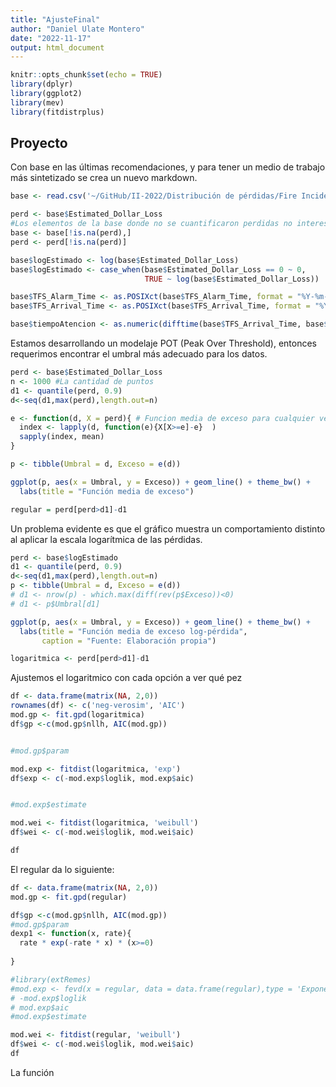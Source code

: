 ```yaml
---
title: "AjusteFinal"
author: "Daniel Ulate Montero"
date: "2022-11-17"
output: html_document
---
```


```r
knitr::opts_chunk$set(echo = TRUE)
library(dplyr)
library(ggplot2)
library(mev)
library(fitdistrplus)
```

## Proyecto

Con base en las últimas recomendaciones, y para tener un medio de trabajo más sintetizado se crea un nuevo markdown.

```r
base <- read.csv('~/GitHub/II-2022/Distribución de pérdidas/Fire Incidents Data.csv')

perd <- base$Estimated_Dollar_Loss
#Los elementos de la base donde no se cuantificaron perdidas no interesan
base <- base[!is.na(perd),]
perd <- perd[!is.na(perd)]

base$logEstimado <- log(base$Estimated_Dollar_Loss)
base$logEstimado <- case_when(base$Estimated_Dollar_Loss == 0 ~ 0,
                              TRUE ~ log(base$Estimated_Dollar_Loss))

base$TFS_Alarm_Time <- as.POSIXct(base$TFS_Alarm_Time, format = "%Y-%m-%dT%H:%M:%S")
base$TFS_Arrival_Time <- as.POSIXct(base$TFS_Arrival_Time, format = "%Y-%m-%dT%H:%M:%S")

base$tiempoAtencion <- as.numeric(difftime(base$TFS_Arrival_Time, base$TFS_Alarm_Time))

```


Estamos desarrollando un modelaje POT (Peak Over Threshold), entonces requerimos encontrar el umbral más adecuado para los datos.

```r
perd <- base$Estimated_Dollar_Loss
n <- 1000 #La cantidad de puntos
d1 <- quantile(perd, 0.9)
d<-seq(d1,max(perd),length.out=n)

e <- function(d, X = perd){ # Funcion media de exceso para cualquier vector
  index <- lapply(d, function(e){X[X>=e]-e}  )
  sapply(index, mean)
}

p <- tibble(Umbral = d, Exceso = e(d))

ggplot(p, aes(x = Umbral, y = Exceso)) + geom_line() + theme_bw() +
  labs(title = "Función media de exceso")

regular = perd[perd>d1]-d1

```

Un problema evidente es que el gráfico muestra un comportamiento distinto al aplicar la escala logarítmica de las pérdidas.

```r
perd <- base$logEstimado
d1 <- quantile(perd, 0.9)
d<-seq(d1,max(perd),length.out=n)
p <- tibble(Umbral = d, Exceso = e(d))
# d1 <- nrow(p) - which.max(diff(rev(p$Exceso))<0)
# d1 <- p$Umbral[d1]

ggplot(p, aes(x = Umbral, y = Exceso)) + geom_line() + theme_bw() + 
  labs(title = "Función media de exceso log-pérdida",
       caption = "Fuente: Elaboración propia")

logaritmica <- perd[perd>d1]-d1
```
Ajustemos el logaritmico con cada opción a ver qué pez

```r
df <- data.frame(matrix(NA, 2,0))
rownames(df) <- c('neg-verosim', 'AIC')
mod.gp <- fit.gpd(logaritmica)
df$gp <-c(mod.gp$nllh, AIC(mod.gp))


#mod.gp$param

mod.exp <- fitdist(logaritmica, 'exp')
df$exp <- c(-mod.exp$loglik, mod.exp$aic)


#mod.exp$estimate

mod.wei <- fitdist(logaritmica, 'weibull')
df$wei <- c(-mod.wei$loglik, mod.wei$aic)

df
```
El regular da lo siguiente:
```r
df <- data.frame(matrix(NA, 2,0))
mod.gp <- fit.gpd(regular)

df$gp <-c(mod.gp$nllh, AIC(mod.gp))
#mod.gp$param
dexp1 <- function(x, rate){
  rate * exp(-rate * x) * (x>=0)
  
}

#library(extRemes)
#mod.exp <- fevd(x = regular, data = data.frame(regular),type = 'Exponential')
# -mod.exp$loglik
# mod.exp$aic
#mod.exp$estimate

mod.wei <- fitdist(regular, 'weibull')
df$wei <- c(-mod.wei$loglik, mod.wei$aic)
df
```
La función



